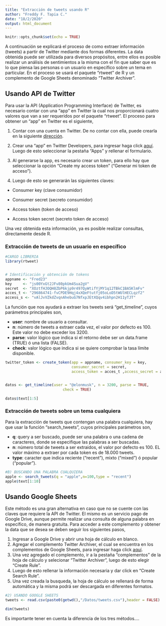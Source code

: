 ---
title: "Extracción de tweets usando R"
author: "Freddy F. Tapia C."
date: "18/2/2020"
output: html_document
---

```{r setup, include=FALSE}
knitr::opts_chunk$set(echo = TRUE)
```

A continuación se explicará el proceso de como extraer información (tweets) a partir de Twitter mediante dos formas diferentes. La data obtenida puede ser utilizada para diversos propósitos, entre ellos es posible realizar un análisis de sentimientos a la misma con el fin que saber que es lo que piensa las personas o un usuario en específico sobre un tema en particular. En el proceso se usará el paquete "rtweet" de R y un complemento de Google Sheets denominado "Twitter Archiver".

## Usando API de Twitter

Para usar la API (Application Programming Interface) de Twitter, es necesario contar con una "app" en Twitter la cual nos proporcionará cuatro valores que van a ser requeridos por el paquete "rtweet". El proceso para obtener un "app" en Twitter es el siguiente,

1) Contar con una cuenta en Twitter. De no contar con ella, puede crearla en la siguiente <a href="https://twitter.com/signup" target="_blank">dirección</a>.

2) Crear una "app" en Twitter Developers, para ingresar haga click <a href="https://developer.twitter.com/" target="_blank">aquí</a>. Luego de esto seleccionar la pestaña "Apps" y rellenar el formulario.

3) Al generarse la app, es necesario crear un token, para ello hay que seleccionar la opción "Create my access token" ("Generar mi token de acceso").

4) Luego de esto se generarán las siguientes claves:

  * Consumer key (clave consumidor)

  * Consumer secret (secreto consumidor)

  * Access token (token de acceso)

  * Access token secret (secreto token de acceso)

Una vez obtenida esta información, ya es posible realizar consultas, directamente desde R.

### Extracción de tweets de un usuario en específico

```{r echo=FALSE}
#CARGO LIBRERIA
library(rtweet)


# Identificación y obtención de tokens
appname <- "Fred23"
key     <- "js00YxGt2JFv80pkUm4Sua2gV"
secret  <- "XOztfHJOQH8ZbP6kjp9r497QyWtifYjMY1q12TBkC1BA5KlmFv"
acces_t <- "296864741-fvCPDE9Hqj4xXQeFtutfj05oLoD5tWUlHECLqzf2"
access_s <- "vAlJvVZkdZvqnAhebuG7NfxpJEtXQqv4ibhpn2H11yTJT"

```


La función que nos ayudará a extraer los tweets será "get_timeline", cuyos parámetros principales son,

* **user**: nombre de usuario a consultar.
* **n**: número de tweets a extraer cada vez, el valor por defecto es 100. Este valor no debe exceder los 3200.
* **parse**: valor lógico que indica si el retorno debe ser un data.frame (TRUE) ó una lista (FALSE).
* **check**: valor lógico que indica si se quiere comprobar la tasa límite disponible.

```{r echo=TRUE}
twitter_token <- create_token(app = appname, consumer_key = key,
                              consumer_secret = secret,
                              access_token = acces_t ,access_secret = access_s)


datos <- get_timeline(user = "@elonmusk", n = 3200, parse = TRUE,
                          check = TRUE)

datos$text[1:5]


```

### Extracción de tweets sobre un tema cualquiera

Para la extracción de tweets que contengan una palabra cualquiera, hay que usar la función "search_tweets", cuyos principales parámetros son,

* **q**: query a ser buscado, puede ser una palabra o una cadena de caracteres, donde se especifique las palabras a ser buscadas.
* **n**: número total de tweets a ser extraidos, el valor por defecto es 100. EL valor máximo a extraer por cada token es de 18.000 tweets.
* **type**: caracter que indica reciente ("recent"), mixto ("mixed") ó popular ("popular").

```{r echo=TRUE}
#B) BUSCANDO UNA PALABRA CUALQUIERA
apple <- search_tweets(q = "apple",n=100,type = "recent")
apple$text[1:10]

```

## Usando Google Sheets

Este método es una gran alternativa en caso que no se cuente con las claves que requiere la API de Twitter. El mismo es un servicio pago de Google Drive, aunque permite realizar una consulta de alguna palabra en específico, de manera gratuita. Para acceder a este complemento y obtener la data que se desea se deben seguir los siguientes pasos,

1) Ingresar a Google Drive y abrir una hoja de cálculo en blanco.
2) Agregar el complemento Twitter Archiver, el cual se encuentra en los complementos de Google Sheets, para ingresar haga click <a href="https://gsuite.google.com/marketplace" target="_blank">aquí</a>. 
3) Una vez agregado el complemento, ir a la pestaña "complementos" de la hoja de cálculo y selecionar "Twitter Archiver", luego de esto elegir "Create Rule".
4) Luego de esto rellenar la información necesaria y dar click en "Create Search Rule".
5) Una vez creada la busqueda, la hoja de cálculo se rellenará de forma automática y la misma podrá ser descargada en diferentes formatos.


```{r echo=TRUE}
#2) USANDO GOOGLE SHEETS
tweets <- read.csv(paste0(getwd(),"/Datos/tweets.csv"),header = FALSE)

dim(tweets)

```

Es importante tener en cuenta la diferencia de los tres métodos....









